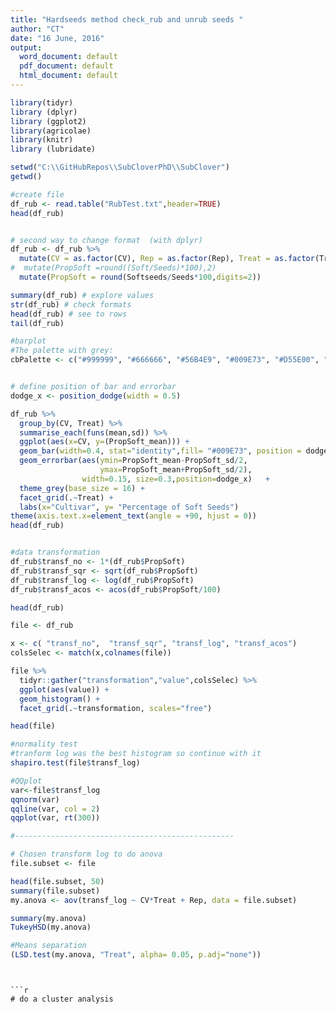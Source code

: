 ```yaml
---
title: "Hardseeds method check_rub and unrub seeds "
author: "CT"
date: "16 June, 2016"
output: 
  word_document: default
  pdf_document: default
  html_document: default
---
```


```r
library(tidyr)
library (dplyr)
library (ggplot2)
library(agricolae)
library(knitr)
library (lubridate)

```


```r
setwd("C:\\GitHubRepos\\SubCloverPhD\\SubClover")
getwd()

#create file
df_rub <- read.table("RubTest.txt",header=TRUE)
head(df_rub)


# second way to change format  (with dplyr)
df_rub <- df_rub %>%
  mutate(CV = as.factor(CV), Rep = as.factor(Rep), Treat = as.factor(Treat))%>%
#  mutate(PropSoft =round((Soft/Seeds)*100),2)
  mutate(PropSoft = round(Softseeds/Seeds*100,digits=2))

summary(df_rub) # explore values
str(df_rub) # check formats
head(df_rub) # see to rows
tail(df_rub)


```


```r

#barplot 
#The palette with grey:
cbPalette <- c("#999999", "#666666", "#56B4E9", "#009E73", "#D55E00", "#0072B2","#999999", "#E69F00", "#56B4E9", "#009E73", "#D55E00", "#0072B2","#56B4E9", "#009E73")


# define position of bar and errorbar
dodge_x <- position_dodge(width = 0.5)

df_rub %>%
  group_by(CV, Treat) %>%
  summarise_each(funs(mean,sd)) %>%
  ggplot(aes(x=CV, y=(PropSoft_mean))) +
  geom_bar(width=0.4, stat="identity",fill= "#009E73", position = dodge_x) +
  geom_errorbar(aes(ymin=PropSoft_mean-PropSoft_sd/2,
                    ymax=PropSoft_mean+PropSoft_sd/2),
                width=0.15, size=0.3,position=dodge_x)   +
  theme_grey(base_size = 16) +
  facet_grid(.~Treat) +
  labs(x="Cultivar", y= "Percentage of Soft Seeds")
theme(axis.text.x=element_text(angle = +90, hjust = 0))
head(df_rub)



```






```r



#data transformation
df_rub$transf_no <- 1*(df_rub$PropSoft)
df_rub$transf_sqr <- sqrt(df_rub$PropSoft)
df_rub$transf_log <- log(df_rub$PropSoft)
df_rub$transf_acos <- acos(df_rub$PropSoft/100)

head(df_rub)

file <- df_rub

x <- c( "transf_no",  "transf_sqr", "transf_log", "transf_acos")
colsSelec <- match(x,colnames(file))

file %>%
  tidyr::gather("transformation","value",colsSelec) %>%
  ggplot(aes(value)) + 
  geom_histogram() +
  facet_grid(.~transformation, scales="free")

head(file)

#normality test
#tranform log was the best histogram so continue with it 
shapiro.test(file$transf_log)

#QQplot
var<-file$transf_log
qqnorm(var)
qqline(var, col = 2)
qqplot(var, rt(300))

#-------------------------------------------------

# Chosen transform log to do anova 
file.subset <- file 

head(file.subset, 50)
summary(file.subset)
my.anova <- aov(transf_log ~ CV*Treat + Rep, data = file.subset)

summary(my.anova)
TukeyHSD(my.anova)

#Means separation 
(LSD.test(my.anova, "Treat", alpha= 0.05, p.adj="none")) 

```


```


```r


# do a cluster analysis 

```






```r
  

```



